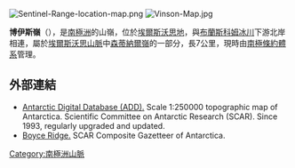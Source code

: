 [[Image:Sentinel-Range-location-map.png|thumb]]
[[Image:Vinson-Map.jpg|thumb]]

'''博伊斯嶺'''（{{lang-en|Boyce Ridge}}），是[[南極洲|南極洲]]的山嶺，位於[[埃爾斯沃思地|埃爾斯沃思地]]，與[[布蘭斯科姆冰川|布蘭斯科姆冰川]]下游北岸相連，屬於[[埃爾斯沃思山脈|埃爾斯沃思山脈]]中[[森蒂納爾嶺|森蒂納爾嶺]]的一部分，長7公里，現時由[[南極條約體系|南極條約體系]]管理。

{{Coord|78|31|40|S|86|09|30|W|source:GoogleEarth|display=title}}

==外部連結==
* [http://www.add.scar.org Antarctic Digital Database (ADD).]{{Wayback|url=http://www.add.scar.org/ |date=20170305000653 }} Scale 1:250000 topographic map of Antarctica. Scientific Committee on Antarctic Research (SCAR). Since 1993, regularly upgraded and updated.
* [https://data.aad.gov.au/aadc/gaz/scar/display_name.cfm?gaz_id=135826 Boyce Ridge.] SCAR Composite Gazetteer of Antarctica.

{{DEFAULTSORT:Boyce Ridge}}
[[Category:南極洲山脈|Category:南極洲山脈]]

{{EllsworthLand-geo-stub}}